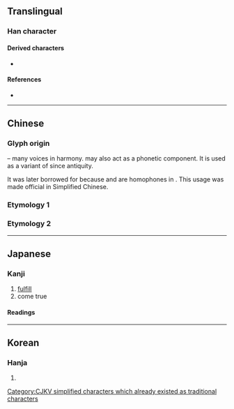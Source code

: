 {{also|葉}}
{{character info/new}}
==Translingual==

===Han character===
{{Han char|rn=30|rad=口|as=02|sn=5|four=|canj=RJ|ids=⿰口十}}

====Derived characters====
* {{l|mul|[[𭈍]]}}

====References====
* {{Han ref|kx=0174.010|dkj=03255|dj=0385.060|hdz=10568.020|uh=53F6|ud=21494}}

[[Category:CJKV simplified characters which already existed as traditional characters]]

----

==Chinese==

===Glyph origin===
{{Han etym}}
{{Han compound|口|十|ls=ic|t1=mouth|t2=ten}} – many voices in harmony. {{och-l|十}} may also act as a phonetic component. It is used as a variant of {{och-l|協}} since antiquity.

It was later borrowed for {{m|zh|葉}} because {{m|zh|協}} and {{m|zh|葉}} are homophones in {{etyl|wuu|-}}. This usage was made official in Simplified Chinese.

===Etymology 1===
{{zh-see|協|v}}

===Etymology 2===
{{zh-see|葉|sv}}

----

==Japanese==

===Kanji===
{{ja-kanji|grade=|rs=口02}}

# [[fulfill]]
# come true

====Readings====
{{ja-readings
|goon=ぎょう
|kanon=きょう
|kun=かな-う<かな-ふ
}}

----

==Korean==

===Hanja===
{{ko-hanja|hangeul=협|mr=hyŏp}}

# {{defn|lang=ko|sort=口02}}